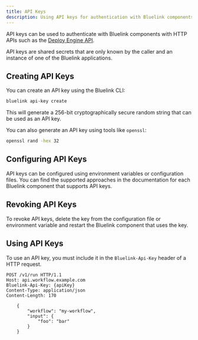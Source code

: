 ```yaml
---
title: API Keys
description: Using API keys for authentication with Bluelink components
---
```


API keys can be used to authenticate with Bluelink components with HTTP APIs such as the [Deploy Engine API](/docs/deploy-engine).

API keys are shared secrets that are only known by the caller and an instance of one of the Bluelink applications.

## Creating API Keys

You can create an API key using the Bluelink CLI:
    
```bash
bluelink api-key create
```

This will generate a 256-bit cryptographically secure random string that can be used as an API key.

You can also generate an API key using tools like `openssl`:

```bash 
openssl rand -hex 32
```

## Configuring API Keys

API keys can be configured using environment variables or configuration files.
You can find the supported approaches in the documentation for each Bluelink component that supports API keys.

## Revoking API Keys

To revoke API keys, delete the key from the configuration file or environment variable and restart the Bluelink component that uses the key.

## Using API Keys

To use an API key, you must include it in the `Bluelink-Api-Key` header of a HTTP request.

```
POST /v1/run HTTP/1.1
Host: api.workflow.example.com
Bluelink-Api-Key: {apiKey}
Content-Type: application/json
Content-Length: 170
    
    {
        "workflow": "my-workflow",
        "input": {
            "foo": "bar"
        }
    }
```
